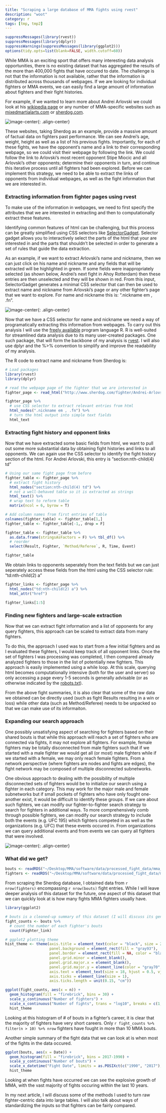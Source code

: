 ```yaml
---
title: "Scraping a large database of MMA fights using rvest"
description: "woot"
category: r
tags: [tmp, tmp2]
---
```


```r
suppressMessages(library(rvest))
suppressMessages(library(dplyr))
suppressWarnings(suppressMessages(library(ggplot2)))
options(tidy.opts=list(blank=FALSE, width.cutoff=60))
```


While MMA is an exciting sport that offers many interesting data analysis opportunities, there is no existing dataset that has aggregated the results of the more than 400,000 fights that have occured to date. The challenge is not that the information is not available, rather that the information is distributed across thousands of webpages. If we are looking for individual fighters or MMA events, we can easily find a large amount of information about fighters and their fight histories.

For example, if we wanted to learn more about Andrei Arlovski we could look at his [wikipedia page](https://en.wikipedia.org/wiki/Andrei_Arlovski) or any number of MMA-specific websites such as [mixedmartialarts.com](http://www.mixedmartialarts.com/fighter/Andrei-Arlovski:1C1B0969FAC99E77) or [sherdog.com](http://www.sherdog.com/fighter/Andrei-Arlovski-270).

![image-center](../figs/2016-04-23-MMA_crawler/sherdog.com.png){: .align-center}

These websites, taking Sherdog as an example, provide a massive amount of factual data on fighters past performance. We can see Andrei's age, weight, height as well as a list of his previous fights. Importantly, for each of these fights, we have the opponent's name and a link to their corresponding webpage, so we could visit their webpage by following the link. We could follow the link to Arlovski's most recent opponent Stipe Miocic and all Arlovski's other opponents; determine their opponents in turn, and continue this iterative process until all fighters had been explored. Before we can implement this strategy, we need to be able to extract the links of opponents from individual webpages, as well as the fight information that we are interested in.

### Extracting information from fighter pages using rvest

To make use of the information in webpages, we need to first specify the attributes that we are interested in extracting and then to computationally extract these features.

Identifying common features of html can be challenging, but this process can be greatly simplified using CSS selectors like [SelectorGadget](http://selectorgadget.com/). Selector gadget allows you to interactively select the parts of the html that your are interested in and the parts that shouldn't be selected in order to generate a set of rules that guide the data extraction.

As an example, if we want to extract Arlovski's name and nickname, then we can just click on his name and nickname and any fields that will be extracted will be highlighted in green. If some fields were inappropriately selected (as shown below, Andrei's next fight in Ahoy Rotterdam) then these entries are then unselected and they will be shown in red. From this input, SelectorGadget generates a minimal CSS selector that can then be used to extract name and nickname from Arlovski's page or any other fighter's page that we want to explore. For name and nickname this is: ".nickname em , .fn".

![image-center](../figs/2016-04-23-MMA_crawler/nickname_CSS.png){: .align-center}

Now that we have a CSS selector for name and nickname we need a way of programatically extracting this information from webpages. To carry out this analysis I will use the [freely available](https://cran.r-project.org/) program language R. R is well-suited for streamlined data analysis due to its many user-created packages. One such package, that will form the backbone of my analysis is [rvest](https://github.com/hadley/rvest). I will also use dplyr and the %>% convention to simplify and improve the readability of my analysis.

The R code to extract name and nickname from Sherdog is:

```r

# Load packages
library(rvest)
library(dplyr)

# read the webpage page of the fighter that we are interested in
fighter_page <- read_html("http://www.sherdog.com/fighter/Andrei-Arlovski-270")

fighter_page %>%
  # use CSS selector to extract relevant entries from html
  html_nodes(".nickname em , .fn") %>%
  # turn the html output into simple text fields
  html_text

```

### Extracting fight history and opponent links

Now that we have extracted some basic fields from html, we want to pull out some more substantial data by obtaining fight histories and links to all opponents. We can again use the CSS selector to identify the  fight history section of the html. For Andrei Arlovski, this entry is "section:nth-child(4) td"

```r

# Using our same fight page from before
fighter_table <- fighter_page %>%
  # extract fight history
  html_nodes("section:nth-child(4) td") %>%
  # not a well-behaved table so it is extracted as strings
  html_text() %>%
  # wrap text to reform table
  matrix(ncol = 6, byrow = T)

# Add column names from first entries of table
colnames(fighter_table) <- fighter_table[1,]
fighter_table <- fighter_table[-1,, drop = F]

fighter_table <- fighter_table %>%
  as.data.frame(stringsAsFactors = F) %>% tbl_df() %>%
  # reorder
  select(Result, Fighter, `Method/Referee`, R, Time, Event)

fighter_table

```

We obtain links to opponents seperately from the text fields but we can just seperately access these fields from the html using the CSS selector rule: "td:nth-child(2) a"

```r

fighter_links <- fighter_page %>%
  html_nodes("td:nth-child(2) a") %>%
  html_attr("href")

fighter_links[1:5]

```

### Finding new fighters and large-scale extraction

Now that we can extract fight information and a list of opponents for any query fighters, this approach can be scaled to extract data from many fighters.

To do this, the approach I used was to start from a few initial fighters and as I evaluated these fighters, I would keep track of all opponent links. Once the set of fighters I was processing was completed, I then compared already analyzed fighters to those in the list of potentially new fighters. This approach is easily implemented using a while loop. At this scale, querying html becomes computationally intensive (both for the user and server) so only accessing a page every 1-5 seconds is generally advisable (or as otherwise indicated by the [robots.txt](http://www.robotstxt.org/)).

From the above fight summaries, it is also clear that some of the raw data we obtained can be directly used (such as fight Results resulting in a win or loss) while other data (such as Method/Referee) needs to be unpacked so that we can make use of its informaiton.


### Expanding our search approach

One possibly unsatisfying aspect of searching for fighters based on their shared bouts is that while this  approach will reach a set of fighters who are connected via fights, it may not explore all fighters. For example, female fighters may be totally disconnected from male fighters such that if we started with a male fighter we would get all (or most) male fighters while if we started with a female, we may only reach female fighters. From a network perspective (where fighters are nodes and fights are edges), the fight network may be composed of multiple disconnected subnetworks.

One obvious approach to dealing with the possibility of multiple disconnected sets of fighters would be to initialize our search using a fighter in each category. This may work for the major male and female subnetworks but if small pockets of fighters who have only fought one-another exist, it would be difficult to identify these groups. If we care about such fighters, we can modify our fighter-to-fighter search strategy to search for fighters in additional ways. To more comprehensively comb through possible fighters, we can modify our search strategy to include both the events (e.g. UFC 195) which fighters competed in as well as the organizations (e.g. UFC) that these events occured in. From organizations we can query additional events and from events we can query all fighters that were involved.

![image-center](../figs/2016-04-23-MMA_crawler/scraping_strategy.png){: .align-center}


### What did we get?

```r
bouts <- readRDS("~/Desktop/MMA/software/data/processed_fight_data/mma_all_bouts.Rds")
fighters <- readRDS("~/Desktop/MMA/software/data/processed_fight_data/mma_all_fighters.Rds")
```

From scraping the Sherdog database, I obtained data from `r nrow(fighters)` encompassing `r nrow(bouts)` fight entries. While I will leave deeper analysis of this dataset for the future, one aspect of this dataset that we can quickly look at is how many fights MMA fighters usually have.

```r

library(ggplot2)

# bouts is a cleaned-up summary of this dataset (I will discuss its generation later on)
fight_counts <- bouts %>%
  # count the number of each fighter's bouts
  count(Fighter_link)

# ggplot2 plotting theme
hist_theme <- theme(axis.title = element_text(color = "black", size = 25),
                    panel.background = element_rect(fill = "gray93"),
                    panel.border = element_rect(fill = NA, color = "black"),
                    panel.grid.minor = element_blank(),
                    panel.grid.major.x = element_blank(),
                    panel.grid.major.y = element_line(color = "gray70", size = 1),
                    axis.text = element_text(size = 18, hjust = 0.5, vjust = 0.5),
                    axis.ticks = element_line(size = 1),
                    axis.ticks.length = unit(0.15, "cm"))

ggplot(fight_counts, aes(x = n)) +
  geom_histogram(fill = "firebrick", bins = 30) +
  scale_y_continuous("Number of fighters") + 
  scale_x_continuous("Number of fights", trans = "log10", breaks = c(1, 3, 10, 30, 100)) +
  hist_theme

```

Looking at this histogram of # of bouts in a fighter's career, it is clear that the majority of fighters have very short careers. Only `r fight_counts %>% filter(n > 10) %>% nrow` fighters have fought in more than 10 MMA bouts. 

Another simple summary of the fight data that we can look at is when most of the fights in the data occured.

```r

ggplot(bouts, aes(x = Date)) +
  geom_histogram(fill = "firebrick", bins = 2017-1990) +
  scale_y_continuous("Number of bouts") +
  scale_x_datetime("Fight Date", limits = as.POSIXct(c("1990", "2017"), format = '%Y')) +
  hist_theme

```

Looking at when fights have occurred we can see the explosive growth of MMA, with the vast majority of fights occuring within the last 10 years.


In my next article, I will discuss some of the methods I used to turn raw fighter-centric data into large tables. I will also talk about ways of standardizing the inputs so that fighters can be fairly compared.

